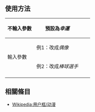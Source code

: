 <noinclude>{{Documentation subpage}}</noinclude>
== 使用方法 ==
{| class="wikitable"
!不輸入參數
|預設為''幸運''||{{tl|User DANGANRONPA}}||{{User DANGANRONPA}}
|-
!rowspan="2"|輸入參數
|例1：改成''偶像''||{{tl|User DANGANRONPA|偶像}}||{{User DANGANRONPA|偶像}}
|-
|例2：改成''棒球選手''||{{tl|User DANGANRONPA|棒球選手}}||{{User DANGANRONPA|棒球選手}}
|-
|}

== 相關條目 ==
* [[Wikipedia:用户框/动漫]]